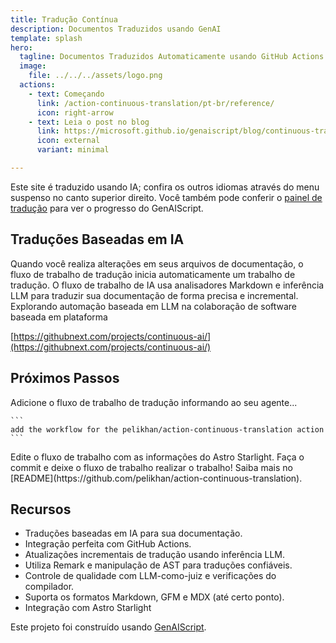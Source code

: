 ```yaml
---
title: Tradução Contínua
description: Documentos Traduzidos usando GenAI
template: splash
hero:
  tagline: Documentos Traduzidos Automaticamente usando GitHub Actions e Modelos
  image:
    file: ../../../assets/logo.png
  actions:
    - text: Começando
      link: /action-continuous-translation/pt-br/reference/
      icon: right-arrow
    - text: Leia o post no blog
      link: https://microsoft.github.io/genaiscript/blog/continuous-translations/
      icon: external
      variant: minimal

---
```



Este site é traduzido usando IA; confira os outros idiomas através do menu suspenso no canto superior direito.
Você também pode conferir o [painel de tradução](../../lunaria/) para ver o progresso do GenAIScript.

## Traduções Baseadas em IA

<CardGrid>
  <Card title="Ações do GitHub" icon="github">
    Quando você realiza alterações em seus arquivos de documentação, o fluxo de trabalho de tradução inicia automaticamente um trabalho de tradução.
  </Card>

  <Card title="Modelos do GitHub" icon="seti:markdown">
    O fluxo de trabalho de IA usa analisadores Markdown e inferência LLM para traduzir sua documentação de forma precisa e incremental.
  </Card>
</CardGrid>

<Card title="IA Contínua" icon="rocket">
  Explorando automação baseada em LLM na colaboração de software baseada em plataforma

  [https://githubnext.com/projects/continuous-ai/](https://githubnext.com/projects/continuous-ai/)
</Card>

## Próximos Passos

<CardGrid stagger>
  <Card title="Adicione o Fluxo de Trabalho" icon="pencil">
    Adicione o fluxo de trabalho de tradução informando ao seu agente...

    ```
    add the workflow for the pelikhan/action-continuous-translation action
    ```
  </Card>

  <Card title="Configure seu site" icon="setting">
    Edite o fluxo de trabalho com as informações do Astro Starlight.
  </Card>

  <Card title="Traduza!" icon="add-document">
    Faça o commit e deixe o fluxo de trabalho realizar o trabalho!
  </Card>

  <Card title="Leia a documentação" icon="open-book">
    Saiba mais no [README](https://github.com/pelikhan/action-continuous-translation).
  </Card>
</CardGrid>

## Recursos

* Traduções baseadas em IA para sua documentação.
* Integração perfeita com GitHub Actions.
* Atualizações incrementais de tradução usando inferência LLM.
* Utiliza Remark e manipulação de AST para traduções confiáveis.
* Controle de qualidade com LLM-como-juiz e verificações do compilador.
* Suporta os formatos Markdown, GFM e MDX (até certo ponto).
* Integração com Astro Starlight

Este projeto foi construído usando [GenAIScript](https://microsoft.github.io/genaiscript).
